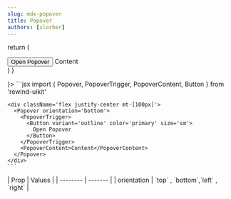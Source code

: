 ```yaml
---
slug: mdx-popover
title: Popover
authors: [slorber]
---
```



  return (
    <div className='flex justify-center mt-[10px] mb-[100px]'>
      <Popover orientation='bottom'>
        <PopoverTrigger>
          <Button variant='outline' color='primary' size='sm'>
            Open Popover
          </Button>
        </PopoverTrigger>
        <PopoverContent>Content</PopoverContent>
      </Popover>
    </div>
  )
}

<div className="flex flex-col gap-8 justify-center items-center">
  <DocsTemplate preview={<PopoverPreview />}>
    ```jsx
    import { Popover, PopoverTrigger, PopoverContent, Button } from 'rewind-uikit'

    <div className='flex justify-center mt-[100px]'>
      <Popover orientation='bottom'>
        <PopoverTrigger>
          <Button variant='outline' color='primary' size='sm'>
            Open Popover
          </Button>
        </PopoverTrigger>
        <PopoverContent>Content</PopoverContent>
      </Popover>
    </div>
    ```

   </DocsTemplate>
   <div> 
    | Prop    | Values |
    | -------- | ------- |
    | orientation | `top` , `bottom`,`left` , `right`  |
  </div>
</div>
